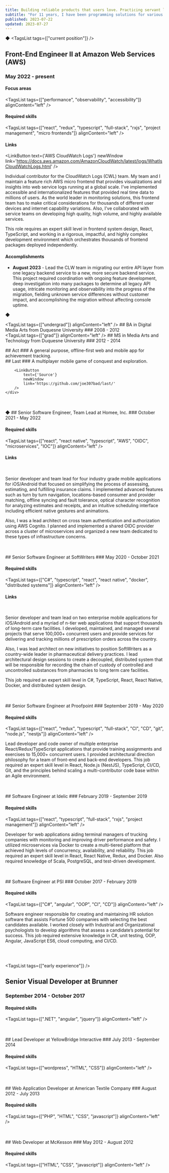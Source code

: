 ```yaml
---
title: Building reliable products that users love. Practicing servant leadership for Agile teams.  Pushing full-stack software engineering forward.
subtitle: "For 11 years, I have been programming solutions for various domains: financial, health care, transportation, and - most recently - cloud computing."
published: 2023-07-22
updated: 2023-07-27
---
```

<ResumeButton />

<span className="block pb-5 text-[#4ce0b3]">◆</span>
<TagsList tags={["current position"]} />
## Front-End Engineer II at Amazon Web Services (AWS)
### May 2022 - present
#### Focus areas

<TagsList
    tags={["performance", "observability", "accessibility"]}
    alignContent="left"
/>
#### Required skills

<TagsList
    tags={["react", "redux", "typescript", "full-stack", "rxjs", "project management", "micro frontends"]}
    alignContent="left"
/>

#### Links

<LinkButton
    text={'AWS CloudWatch Logs'}
    newWindow
    link='https://docs.aws.amazon.com/AmazonCloudWatch/latest/logs/WhatIsCloudWatchLogs.html'
/>

Individual contributor for the CloudWatch Logs (CWL) team. My team and I maintain a feature rich AWS micro frontend that provides visualizations and insights into web service logs running at a global scale. I've implemented accessible and internationalized features that provided real time data to millions of users. As the world leader in monitoring solutions, this frontend team has to make critical considerations for thousands of different user devices and internet capability variations. Also, I've collaborated with service teams on developing high quality, high volume, and highly available services.

This role requires an expert skill level in frontend system design, React, TypeScript, and working in a rigorous, impactful, and
highly complex development environment which orchestrates thousands of frontend packages deployed independently.

#### Accomplishments

- <strong>August 2023</strong> - Lead the CLW team in migrating our entire API layer from one legacy backend service to a new, more secure backend service. This project required coordination with ongoing feature development, deep investigation into many packages to determine all legacy API usage, intricate monitoring and observability into the progress of the migration, fielding unknown service differences without customer impact, and accomplishing the migration without affecting console uptime.

<span className="block pb-5 text-[#4ce0b3]">◆</span>
<SplitContent>
    <div>
        <TagsList tags={["undergrad"]} alignContent="left" />
        ## BA in Digital Media Arts from Duquesne University
        ### 2008 - 2012
    </div>
    <div>
        <TagsList tags={["grad"]} alignContent="left" />
        ## MS in Media Arts and Technology from Duquesne University
        ### 2012 - 2014
    </div>
</SplitContent>

<SplitContent>
    <div>
        <TagsList tags={["side project"]} alignContent="left" />
        ## Act
        ### A general purpose, offline-first web and mobile app for achievement tracking.
        <LinkButton
            text={'Source'}
            newWindow
            link='https://github.com/joe307bad/act/'
        />
    </div>
    <div>
        <TagsList tags={["side project"]} alignContent="left" />
        ## Last
        ### A multiplayer mobile game of conquest and exploration.

        <LinkButton
            text={'Source'}
            newWindow
            link='https://github.com/joe307bad/last/'
        />
    </div>
</SplitContent>

<br />
<br />
<span className="block pb-5 text-[#4ce0b3]">◆</span>
<TagsList tags={["extended experience"]} />
## Senior Software Engineer, Team Lead at Homee, Inc.
### October 2021 - May 2022

#### Required skills

<TagsList
    tags={["react", "react native", "typescript", "AWS", "OIDC", "microservices", "IOC"]}
    alignContent="left"
/>

#### Links

<InlineLinkButtons>
    <LinkButton
        text={'Homee'}
        newWindow
        link='https://www.homee.com/'
    />
    <br />
    <LinkButton
        text={'Homee Pro Android app'}
        newWindow
        link='https://play.google.com/store/apps/details?id=homee.provider.droid&hl=en_US&gl=US'
    />
</InlineLinkButtons>

Senior developer and team lead for four industry grade mobile applications for iOS/Android that focused on simplifying the process of assessing, estimating, and fulfilling insurance claims. I implemented advanced features such as turn by turn navigation, locations-based consumer and provider matching, offline syncing and fault tolerance, optical character recognition for analyzing estimates and receipts, and an intuitive scheduling interface including efficient native gestures and animations.

Also, I was a lead architect on cross team authentication and authorization using AWS Cognito. I planned and implemented a shared OIDC provider across a cluster of microservices and organized a new team dedicated to these types of infrastructure concerns.

<br />
<br />
## Senior Software Engineer at SoftWriters
### May 2020 - October 2021

#### Required skills

<TagsList
    tags={["C#", "typescript", "react", "react native", "docker", "distributed systems"]}
    alignContent="left"
/>

#### Links

<InlineLinkButtons>
    <LinkButton
        text={'SoftWriters'}
        newWindow
        link='https://frameworkltc.com/'
    />
    <br />
    <LinkButton
        text={'FrameworkFlow Android app'}
        newWindow
        link='https://play.google.com/store/apps/details?id=com.frameworkflow&hl=en_US&gl=US'
    />
    <LinkButton
        text={'FrameworkPOD iOS app'}
        newWindow
        link='https://apps.apple.com/us/app/frameworkpod/id1581605792'
    />
</InlineLinkButtons>

Senior developer and team lead on two enterprise mobile applications for iOS/Android and a myriad of n-tier web applications that support thousands of long-term care facilities. I developed, maintained, and managed several projects that serve 100,000+ concurrent users and provide services for delivering and tracking millions of prescription orders across the country.

Also, I was lead architect on new initiatives to position SoftWriters as a country-wide leader in pharmaceutical delivery practices. I lead architectural design sessions to create a decoupled, distributed system that will be responsible for recording the chain of custody of controlled and uncontrolled substances from pharmacies to long term care facilities.

This job required an expert skill level in C#, TypeScript, React, React Native, Docker, and distributed system design.


<br />
<br />
## Senior Software Engineer at Proofpoint
### September 2019 - May 2020

#### Required skills

<TagsList
    tags={["react", "redux", "typescript", "full-stack", "CI", "CD", "git", "node.js", "nestjs"]}
    alignContent="left"
/>

Lead developer and code owner of multiple enterprise React/Redux/TypeScript applications that provide training assignments
and exercises to 15,000+ concurrent users. I provided architectural direction philosophy for a team of front-end
and back-end developers. This job required an expert skill level in React, Node.js (NestJS), TypeScript, CI/CD, Git, and the
principles behind scaling a multi-contributor code base within an Agile environment.

<br />
<br />
## Software Engineer at Idelic
### February 2019 - September 2019

#### Required skills

<TagsList
    tags={["react", "typescript", "full-stack", "rxjs", "project management"]}
    alignContent="left"
/>

Developer for web applications aiding terminal managers of trucking companies with monitoring and improving
driver performance and safety. I utilized microservices via Docker to create a multi-tiered platform that achieved high levels of
concurrency, availability, and reliability. This job required an expert skill level in React, React Native, Redux, and Docker. Also required knowledge of Scala, PostgreSQL, and test-driven development.

<br />
<br />
## Software Engineer at PSI
### October 2017 - February 2019

#### Required skills

<TagsList
    tags={["C#", "angular", "OOP", "CI", "CD"]}
    alignContent="left"
/>

Software engineer responsible for creating and maintaining HR solution software that assists Fortune 500 companies with selecting the best
candidates available. I worked closely with Industrial and Organizational psychologists to develop algorithms that assess a
candidate’s potential for success. This job required extensive knowledge in C#, unit testing, OOP, Angular, JavaScript ES6, cloud computing, and CI/CD.

<br />
<br />

<TagsList tags={["early experience"]} />
## Senior Visual Developer at Brunner
### September 2014 - October 2017

#### Required skills

<TagsList
    tags={[".NET", "angular", "jquery"]}
    alignContent="left"
/>

<br />
<br />
## Lead Developer at YellowBridge Interactive
### July 2013 - September 2014

#### Required skills

<TagsList
    tags={["wordpress", "HTML", "CSS"]}
    alignContent="left"
/>

<br />
<br />
## Web Application Developer at American Textile Company
### August 2012 - July 2013

#### Required skills

<TagsList
    tags={["PHP", "HTML", "CSS", "javascript"]}
    alignContent="left"
/>

<br />
<br />
## Web Developer at McKesson
### May 2012 - August 2012

#### Required skills

<TagsList
    tags={["HTML", "CSS", "javascript"]}
    alignContent="left"
/>